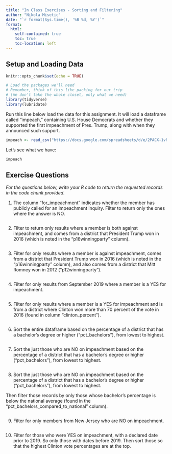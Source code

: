 ```yaml
---
title: "In Class Exercises - Sorting and Filtering"
author: "Nikola Misetic"
date: "`r format(Sys.time(), '%B %d, %Y')`"
format:
  html:
    self-contained: true
    toc: true
    toc-location: left
---
```


## Setup and Loading Data

```r
knitr::opts_chunk$set(echo = TRUE)

# Load the packages we'll need
# Remember, think of this like packing for our trip
# (We don't take the whole closet, only what we need)
library(tidyverse)
library(lubridate)

```

Run this line below load the data for this assignment. It will load a dataframe called "impeach," containing U.S. House Democrats and whether they supported the first impeachment of Pres. Trump, along with when they announced such support.

```r

impeach <- read_csv("https://docs.google.com/spreadsheets/d/e/2PACX-1vRh8d5JaDqBtByzNw2JZF3idaACobDhhk-p7chJoktA0HawELHFOvjQOqCpzGA4MGONvPlR7GASqW-K/pub?gid=1765341510&single=true&output=csv")


```

Let's see what we have:

```r

impeach


```

## Exercise Questions

*For the questions below, write your R code to return the requested records in the code chunk provided.*

1) The column "for_impeachment" indicates whether the member has publicly called for an impeachment inquiry. Filter to return only the ones where the answer is NO.

```r






```

2) Filter to return only results where a member is both against impeachment, and comes from a district that President Trump won in 2016 (which is noted in the "p16winningparty" column).

```r





```

3) Filter for only results where a member is against impeachment, comes from a district that President Trump won in 2016 (which is noted in the "p16winningparty" column), and also comes from a district that Mitt Romney won in 2012 ("p12winningparty").

```r





```

4) Filter for only results from September 2019 where a member is a YES for impeachment.

```r





```

5) Filter for only results where a member is a YES for impeachment and is from a district where Clinton won more than 70 percent of the vote in 2016 (found in column "clinton_percent").

```r





```

6) Sort the entire dataframe based on the percentage of a district that has a
bachelor's degree or higher ("pct_bachelors"), from lowest to highest.

```r






```

7) Sort the just those who are NO on impeachment based on the percentage of a district that has a bachelor's degree or higher ("pct_bachelors"), from lowest to highest.

```r





```

8) Sort the just those who are NO on impeachment based on the percentage of a district that has a bachelor's degree or higher ("pct_bachelors"), from lowest to highest.

Then filter those records by only those whose bachelor's percentage is below the national average (found in the "pct_bachelors_compared_to_national" column).

```r






```

9) Filter for only members from New Jersey who are NO on impeachment.

```r





```

10) Filter for those who were YES on impeachment, with a declared date prior to 2019. So only those with dates before 2019. Then sort those so that the highest Clinton vote percentages are at the top.

```r





```
